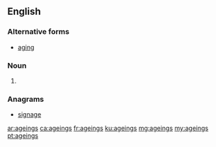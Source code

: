 ==English==

===Alternative forms===
* [[aging]]

===Noun===
{{head|en|noun plural form\|head=ageing}}
# {{context|AU|NZ|British|lang=en}} {{plural of|ageing|lang=en}}

===Anagrams===
* [[signage#English|signage]]

[[ar:ageings]]
[[ca:ageings]]
[[fr:ageings]]
[[ku:ageings]]
[[mg:ageings]]
[[my:ageings]]
[[pt:ageings]]